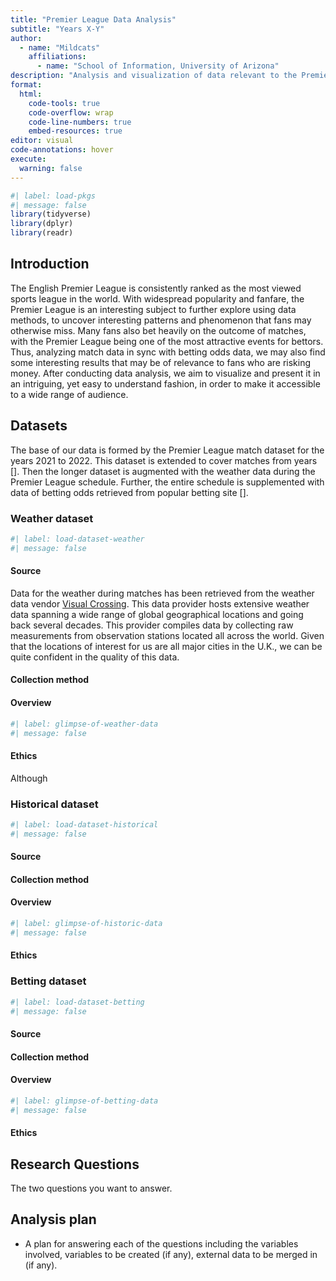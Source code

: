 ```yaml
---
title: "Premier League Data Analysis"
subtitle: "Years X-Y"
author: 
  - name: "Mildcats"
    affiliations:
      - name: "School of Information, University of Arizona"
description: "Analysis and visualization of data relevant to the Premier League"
format:
  html:
    code-tools: true
    code-overflow: wrap
    code-line-numbers: true
    embed-resources: true
editor: visual
code-annotations: hover
execute:
  warning: false
---
```


```r
#| label: load-pkgs
#| message: false
library(tidyverse)
library(dplyr)
library(readr)
```

## Introduction

The English Premier League is consistently ranked as the most viewed sports league in the world. With widespread popularity and fanfare, the Premier League is an interesting subject to further explore using data methods, to uncover interesting patterns and phenomenon that fans may otherwise miss. Many fans also bet heavily on the outcome of matches, with the Premier League being one of the most attractive events for bettors. Thus, analyzing match data in sync with betting odds data, we may also find some interesting results that may be of relevance to fans who are risking money. After conducting data analysis, we aim to visualize and present it in an intriguing, yet easy to understand fashion, in order to make it accessible to a wide range of audience.

## Datasets
The base of our data is formed by the Premier League match dataset for the years 2021 to 2022. This dataset is extended to cover matches from years []. Then the longer dataset is augmented with the weather data during the Premier League schedule. Further, the entire schedule is supplemented with data of betting odds retrieved from popular betting site []. 

### Weather dataset

```r
#| label: load-dataset-weather
#| message: false
```

#### Source

Data for the weather during matches has been retrieved from the weather data vendor [Visual Crossing](https://www.visualcrossing.com/weather-data). This data provider hosts extensive weather data spanning a wide range of global geographical locations and going back several decades. This provider compiles data by collecting raw measurements from observation stations located all across the world. Given that the locations of interest for us are all major cities in the U.K., we can be quite confident in the quality of this data.

#### Collection method

#### Overview

```r
#| label: glimpse-of-weather-data
#| message: false
```

#### Ethics

Although 

### Historical dataset

```r
#| label: load-dataset-historical
#| message: false
```

#### Source

#### Collection method

#### Overview

```r
#| label: glimpse-of-historic-data
#| message: false
```

#### Ethics

### Betting dataset

```r
#| label: load-dataset-betting
#| message: false
```

#### Source

#### Collection method

#### Overview

```r
#| label: glimpse-of-betting-data
#| message: false
```

#### Ethics

## Research Questions

The two questions you want to answer.

## Analysis plan

-   A plan for answering each of the questions including the variables involved, variables to be created (if any), external data to be merged in (if any).
